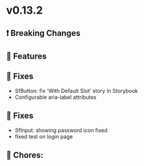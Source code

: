 
<Meta title="Releases/v0.13.x - Latest/v0.13.3 - Latest/Change log" />

# v0.13.2

## ❗ Breaking Changes


## 🚀 Features

## 🐛 Fixes

- SfButton: fix 'With Default Slot' story in Storybook
- Configurable aria-label attributes

## 🐛 Fixes

- SfInput: showing password icon fixed
- fixed test on login page 

## 🧹 Chores:

